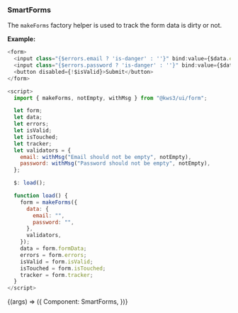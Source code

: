 
<Version />

<Meta title="Utils/2. Examples/SmartForms" />

### SmartForms

The `makeForms` factory helper is used to track the form data is dirty or not.

**Example:**

```js
<form>
  <input class="{$errors.email ? 'is-danger' : ''}" bind:value={$data.email} />
  <input class="{$errors.password ? 'is-danger' : ''}" bind:value={$data.password} />
  <button disabled={!$isValid}>Submit</button>
</form>

<script>
  import { makeForms, notEmpty, withMsg } from "@kws3/ui/form";

  let form;
  let data;
  let errors;
  let isValid;
  let isTouched;
  let tracker;
  let validators = {
    email: withMsg("Email should not be empty", notEmpty),
    password: withMsg("Password should not be empty", notEmpty),
  };

  $: load();

  function load() {
    form = makeForms({
      data: {
        email: "",
        password: "",
      },
      validators,
    });
    data = form.formData;
    errors = form.errors;
    isValid = form.isValid;
    isTouched = form.isTouched;
    tracker = form.tracker;
  }
</script>
```

<Story name="SmartForms" args={{}}>
  {(args) => ({
    Component: SmartForms,
  })}
</Story>
